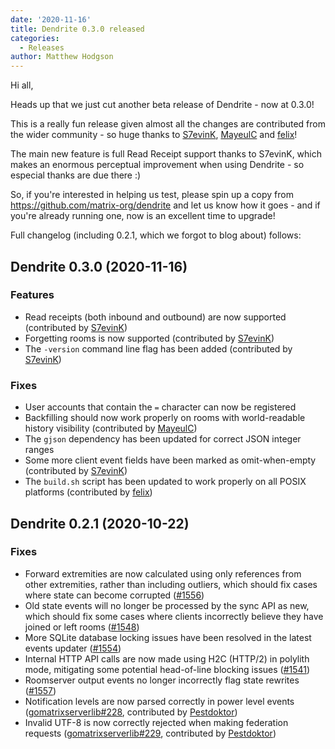```yaml
---
date: '2020-11-16'
title: Dendrite 0.3.0 released
categories:
  - Releases
author: Matthew Hodgson
---
```


Hi all,

Heads up that we just cut another beta release of Dendrite - now at 0.3.0!

This is a really fun release given almost all the changes are contributed from
the wider community - so huge thanks to [S7evinK](https://github.com/S7evinK),
[MayeulC](https://github.com/MayeulC) and [felix](https://github.com/felix)!

The main new feature is full Read Receipt support thanks to S7evinK, which
makes an enormous perceptual improvement when using Dendrite - so especial
thanks are due there :)

So, if you're interested in helping us test, please spin up a copy from
https://github.com/matrix-org/dendrite and let us know how it goes - and if you're
already running one, now is an excellent time to upgrade!

Full changelog (including 0.2.1, which we forgot to blog about) follows:

## Dendrite 0.3.0 (2020-11-16)

### Features

* Read receipts (both inbound and outbound) are now supported (contributed by [S7evinK](https://github.com/S7evinK))
* Forgetting rooms is now supported (contributed by [S7evinK](https://github.com/S7evinK))
* The `-version` command line flag has been added (contributed by [S7evinK](https://github.com/S7evinK))

### Fixes

* User accounts that contain the `=` character can now be registered
* Backfilling should now work properly on rooms with world-readable history visibility (contributed by [MayeulC](https://github.com/MayeulC))
* The `gjson` dependency has been updated for correct JSON integer ranges
* Some more client event fields have been marked as omit-when-empty (contributed by [S7evinK](https://github.com/S7evinK))
* The `build.sh` script has been updated to work properly on all POSIX platforms (contributed by [felix](https://github.com/felix))

## Dendrite 0.2.1 (2020-10-22)

### Fixes

* Forward extremities are now calculated using only references from other extremities, rather than including outliers, which should fix cases where state can become corrupted ([#1556](https://github.com/matrix-org/dendrite/pull/1556))
* Old state events will no longer be processed by the sync API as new, which should fix some cases where clients incorrectly believe they have joined or left rooms ([#1548](https://github.com/matrix-org/dendrite/pull/1548))
* More SQLite database locking issues have been resolved in the latest events updater ([#1554](https://github.com/matrix-org/dendrite/pull/1554))
* Internal HTTP API calls are now made using H2C (HTTP/2) in polylith mode, mitigating some potential head-of-line blocking issues ([#1541](https://github.com/matrix-org/dendrite/pull/1541))
* Roomserver output events no longer incorrectly flag state rewrites ([#1557](https://github.com/matrix-org/dendrite/pull/1557))
* Notification levels are now parsed correctly in power level events ([gomatrixserverlib#228](https://github.com/matrix-org/gomatrixserverlib/pull/228), contributed by [Pestdoktor](https://github.com/Pestdoktor))
* Invalid UTF-8 is now correctly rejected when making federation requests ([gomatrixserverlib#229](https://github.com/matrix-org/gomatrixserverlib/pull/229), contributed by [Pestdoktor](https://github.com/Pestdoktor))

